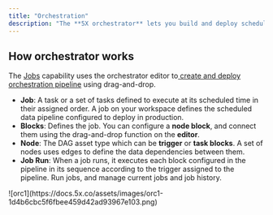 ```yaml
---
title: "Orchestration"
description: "The **5X orchestrator** lets you build and deploy scheduled complex data pipelines (DAGs) to production. You can design, maintain and optimise orchestration pipelines for your production environment using scheduled **jobs** based on triggers to deploy to production."
---
```


## How orchestrator works

The [Jobs](/Orchestration/jobs) capability uses the orchestrator editor to[ create and deploy orchestration pipeline](/Orchestration/deploy) using drag-and-drop.

- **Job**: A task or a set of tasks defined to execute at its scheduled time in their assigned order.  A job on your workspace defines the scheduled data pipeline configured to deploy in production.
- **Blocks**: Defines the job. You can configure a **node block**, and connect them using the drag-and-drop function on the **editor**.
- **Node**: The DAG asset type which can be **trigger** or **task blocks**. A set of nodes uses edges to define the data dependencies between them.
- **Job Run**: When a job runs, it executes each block configured in the pipeline in its sequence according to the trigger assigned to the pipeline.  Run jobs, and manage current jobs and job history.

<Frame>
  ![orc1](https://docs.5x.co/assets/images/orc1-1d4b6cbc5f6fbee459d42ad93967e103.png)
</Frame>